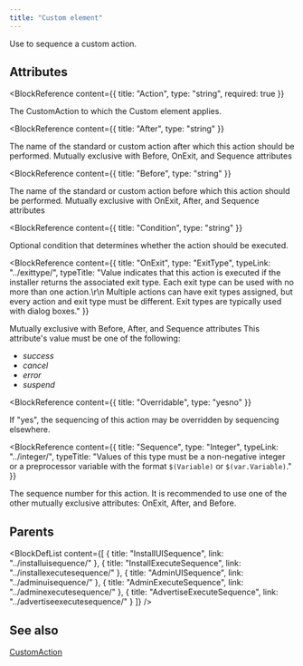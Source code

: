 ```yaml
---
title: "Custom element"
---
```



Use to sequence a custom action.


## Attributes

<BlockWrapper>

  <BlockReference
    content={{
      title: "Action",
      type: "string",
      required: true
    }}
  >
  The CustomAction to which the Custom element applies.
  </BlockReference>

  <BlockReference
    content={{
      title: "After",
      type: "string"
    }}
  >
  The name of the standard or custom action after which this action should be performed. Mutually exclusive with Before, OnExit, and Sequence attributes
  </BlockReference>

  <BlockReference
    content={{
      title: "Before",
      type: "string"
    }}
  >
  The name of the standard or custom action before which this action should be performed. Mutually exclusive with OnExit, After, and Sequence attributes
  </BlockReference>

  <BlockReference
    content={{
      title: "Condition",
      type: "string"
    }}
  >
  Optional condition that determines whether the action should be executed.
  </BlockReference>

  <BlockReference
    content={{
      title: "OnExit",
      type: "ExitType",
      typeLink: "../exittype/",
      typeTitle: "Value indicates that this action is executed if the installer returns the associated exit type. Each exit type can be used with no more than one action.\r\n Multiple actions can have exit types assigned, but every action and exit type must be different. Exit types are typically used with dialog boxes."
    }}
  >
  Mutually exclusive with Before, After, and Sequence attributes This attribute's value must be one of the following:
  - *success*
  - *cancel*
  - *error*
  - *suspend*
  </BlockReference>

  <BlockReference
    content={{
      title: "Overridable",
      type: "yesno"
    }}
  >
  If "yes", the sequencing of this action may be overridden by sequencing elsewhere.
  </BlockReference>

  <BlockReference
    content={{
      title: "Sequence",
      type: "Integer",
      typeLink: "../integer/",
      typeTitle: "Values of this type must be a non-negative integer or a preprocessor variable with the format `$(Variable)` or `$(var.Variable)`."
    }}
  >
  The sequence number for this action. It is recommended to use one of the other mutually exclusive attributes: OnExit, After, and Before.
  </BlockReference>

</BlockWrapper>


## Parents

<BlockDefList content={[
    {
      title: "InstallUISequence",
      link: "../installuisequence/"
    },
    {
      title: "InstallExecuteSequence",
      link: "../installexecutesequence/"
    },
    {
      title: "AdminUISequence",
      link: "../adminuisequence/"
    },
    {
      title: "AdminExecuteSequence",
      link: "../adminexecutesequence/"
    },
    {
      title: "AdvertiseExecuteSequence",
      link: "../advertiseexecutesequence/"
    }
  ]}
/>

## See also
[CustomAction](../customaction/)